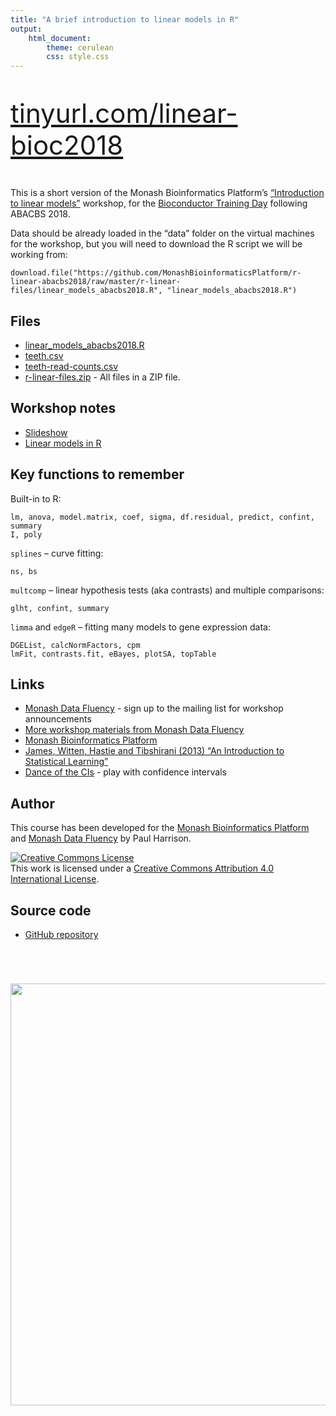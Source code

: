 ```yaml
---
title: "A brief introduction to linear models in R"
output: 
    html_document:
        theme: cerulean
        css: style.css
---
```


<div style="font-size:300%">
[tinyurl.com/linear-bioc2018](https://tinyurl.com/linear-bioc2018)
</div>

This is a short version of the Monash Bioinformatics Platform's ["Introduction to linear models"](https://monashbioinformaticsplatform.github.io/r-linear/) workshop, for the [Bioconductor Training Day](https://www.abacbs.org/conference2018/bioc2018-handson-training-day/) following ABACBS 2018.

Data should be already loaded in the "data" folder on the virtual machines for the workshop, but you will need to download the R script we will be working from:

```
download.file("https://github.com/MonashBioinformaticsPlatform/r-linear-abacbs2018/raw/master/r-linear-files/linear_models_abacbs2018.R", "linear_models_abacbs2018.R")
```

## Files

* [linear_models_abacbs2018.R](r-linear-files/linear_models_abacbs2018.R)
* [teeth.csv](r-linear-files/teeth.csv)
* [teeth-read-counts.csv](r-linear-files/teeth-read-counts.csv)
* [r-linear-files.zip](r-linear-files.zip) - All files in a ZIP file.

## Workshop notes

* [Slideshow](slides/linear_thinking.html)
* [Linear models in R](topics/linear_models_abacbs2018.html)


## Key functions to remember

Built-in to R: 

    lm, anova, model.matrix, coef, sigma, df.residual, predict, confint, summary
    I, poly

`splines` -- curve fitting:

    ns, bs

`multcomp` -- linear hypothesis tests (aka contrasts) and multiple comparisons: 

    glht, confint, summary

`limma` and `edgeR` -- fitting many models to gene expression data: 

    DGEList, calcNormFactors, cpm
    lmFit, contrasts.fit, eBayes, plotSA, topTable

## Links

* [Monash Data Fluency](https://www.monash.edu/data-fluency) - sign up to the mailing list for workshop announcements
* [More workshop materials from Monash Data Fluency](https://monashdatafluency.github.io/resources/)
* [Monash Bioinformatics Platform](https://www.monash.edu/researchinfrastructure/bioinformatics)
* [James, Witten, Hastie and Tibshirani (2013) "An Introduction to Statistical Learning"](https://www-bcf.usc.edu/~gareth/ISL/)
* [Dance of the CIs](http://logarithmic.net/2017/dance/) - play with confidence intervals

## Author

This course has been developed for the [Monash Bioinformatics Platform](https://www.monash.edu/researchinfrastructure/bioinformatics) and [Monash Data Fluency](https://www.monash.edu/data-fluency) by Paul Harrison.

<a rel="license" href="http://creativecommons.org/licenses/by/4.0/"><img alt="Creative Commons License" style="border-width:0" src="figures/CC-BY.png" /></a><br />This work is licensed under a <a rel="license" href="http://creativecommons.org/licenses/by/4.0/">Creative Commons Attribution 4.0 International License</a>.

## Source code

* [GitHub repository](https://github.com/MonashBioinformaticsPlatform/r-linear-abacbs2018)

<p style="margin-top: 5em; text-align: right">
<a href="http://bioinformatics.erc.monash.edu"><img src="figures/MBP-banner.png" width="675"></a>
</p>
